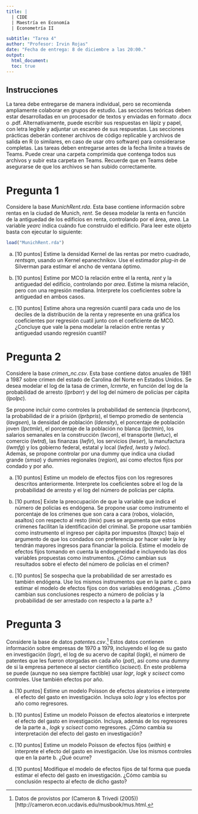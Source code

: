 ```yaml
---
title: |
  | CIDE
  | Maestría en Economía
  | Econometría II

subtitle: "Tarea 4"
author: "Profesor: Irvin Rojas"
date: "Fecha de entrega: 8 de diciembre a las 20:00."
output:
  html_document:
  toc: true
---
```

  
## Instrucciones
  
La tarea debe entregarse de manera individual, pero se recomienda ampliamente colaborar en grupos de estudio. Las secciones teóricas deben estar desarrolladas en un procesador de textos y enviadas en formato .docx o .pdf. Alternativamente, puede escribir sus respuestas en lápiz y papel, con letra legible y adjuntar un escaneo de sus respuestas. Las secciones prácticas deberán contener archivos de código replicable y archivos de salida en R (o similares, en caso de usar otro software) para considerarse completas. Las tareas deben entregarse antes de la fecha límite a través de Teams. Puede crear una carpeta comprimida que contenga todos sus archivos y subir esta carpeta en Teams. Recuerde que en Teams debe asegurarse de que los archivos se han subido correctamente.

# Pregunta 1

Considere la base *MunichRent.rda*. Esta base contiene información sobre rentas en la ciudad de Munich, *rent*. Se desea modelar la renta en función de la antiguedad de los edificios en renta, controlando por el área, *area*. La variable *yearc* indica cuándo fue construido el edificio. Para leer este objeto basta con ejecutar lo siguiente:

```r
load("MunichRent.rda")
```

a. [10 puntos] Estime la densidad Kernel de las rentas por metro cuadrado, *rentsqm*, usando un Kernel epanechnikov. Use el estimador *plug-in* de Silverman para estimar el ancho de ventana óptimo.

a. [10 puntos] Estime por MCO la relación entre el la renta, *rent* y la antiguedad del edificio, controlando por *area*. Estime la misma relación, pero con una regresión mediana. Interprete los coeficientes sobre la antiguedad en ambos casos.

a. [10 puntos] Estime ahora una regresión cuantil para cada uno de los deciles de la distribución de la renta y represente en una gráfica los coeficientes por regresión cuatil junto con el coeficiente de MCO. ¿Concluye que vale la pena modelar la relación entre rentas y antiguedad usando regresión cuantil?

# Pregunta 2

Considere la base *crimen_nc.csv*. Esta base contiene datos anuales de 1981 a 1987 sobre crimen del estado de Carolina del Norte en Estados Unidos. Se desea modelar el log de la tasa de crimen, *lcrmrte*, en función del log de la probabilidad de arresto (*lprbarr*) y del log del número de policías per cápita (*lpolpc*).

Se propone incluir como controles la probabilidad de sentencia (*lnprbconv*), la probabilidad de ir a prisión (*lprbpris*), el tiempo promedio de sentencia (*lavgsen*), la densidad de población (*ldensity*), el porcentaje de población joven (*lpctmle*), el porcentaje de la población no blanca (*lpctmin*), los salarios semanales en la construcción (*lwcon*), el transporte (*lwtuc*), el comercio (*lwtrd*), las finanzas (*lwfir*), los servicios (*lwser*), la manufactura (*lwmfg*) y los gobierno federal, estatal y local (*lwfed*, *lwsta* y *lwloc*). Además, se propone controlar por una dummy que indica una ciudad grande (*smsa*) y dummies regionales (*region*), así como efectos fijos por condado y por año.

a. [10 puntos] Estime un modelo de efectos fijos con los regresores descritos anteriormente. Interprete los coeficientes sobre el log de la probabilidad de arresto y el log del número de policías per cápita.

a. [10 puntos] Existe la preocupación de que la variable que indica el número de policías es endógena. Se propone usar como instrumento el porcentaje de los crímenes que son cara a cara (robos, violación, asaltos) con respecto al resto (*lmix*) pues se argumenta que estos crímenes facilitan la identificación del criminal. Se propone usar también como instrumento el ingreso per cápita por impuestos (*ltaxpc*) bajo el argumento de que los condados con preferencia por hacer valer la ley tendrán mayores ingresos para financiar la policía. Estime el modelo de efectos fijos tomando en cuenta la endogeneidad e incluyendo las dos variables propuestas como instrumentos. ¿Cómo cambian sus resultados sobre el efecto del número de policías en el crimen?

a. [10 puntos] Se sospecha que la probabilidad de ser arrestado es también endógena. Use los mismos instrumentos que en la parte c. para estimar el modelo de efectos fijos con dos variables endógenas. ¿Cómo cambian sus conclusiones respecto a número de policías y la probabilidad de ser arrestado con respecto a la parte a.?

# Pregunta 3

Considere la base de datos *patentes.csv*.[^1] Estos datos contienen información sobre empresas de 1970 a 1979, incluyendo el log de su gasto en investigación (*logr*), el log de su acervo de capital (*logk*), el número de patentes que les fueron otorgadas en cada año (*pat*), así como una dummy de si la empresa pertenece al sector científico (*scisect*). En este problema se puede (aunque no sea siempre factible) usar *logr*, *logk* y *scisect* como controles. Use también efectos por año.

[^1]: Datos de provistos por (Cameron & Trivedi (2005))[http://cameron.econ.ucdavis.edu/musbook/mus.html.

a. [10 puntos] Estime un modelo Poisson de efectos aleatorios e interprete el efecto del gasto en investigación. Incluya solo *logr* y los efectos por año como regresores.

a. [10 puntos] Estime un modelo Poisson de efectos aleatorios e interprete el efecto del gasto en investigación. Incluya, además de los regresores de la parte a., *logk* y *scisect* como regresores. ¿Cómo cambia su interpretación del efecto del gasto en investigación?

a. [10 puntos] Estime un modelo Poisson de efectos fijos (*within*) e interprete el efecto del gasto en investigación. Use los mismos controles que en la parte b. ¿Qué ocurre?

a. [10 puntos] Modifique el modelo de efectos fijos de tal forma que pueda estimar el efecto del gasto en investigación. ¿Cómo cambia su conclusión respecto al efecto de dicho gasto?

